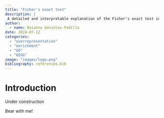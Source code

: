 ```yaml
---
title: "Fisher's exact test"
description: |
 A detailed and interpretable explanation of the Fisher's exact test in the context of gene set enrichment analysis.
author:
  - name: Daianna Gonzalez-Padilla
date: 2024-07-12
categories:
  - "overrepresentation"
  - "enrichment"
  - "GO"
  - "KEGG"
image: "images/logo.png"
bibliography: references.bib
---
```


# Introduction

Under construction

Bear with me!
